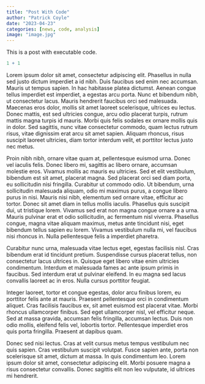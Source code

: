 ```yaml
---
title: "Post With Code"
author: "Patrick Coyle"
date: "2023-04-23"
categories: [news, code, analysis]
image: "image.jpg"
---
```


This is a post with executable code.

```r
1 + 1
```

Lorem ipsum dolor sit amet, consectetur adipiscing elit. Phasellus in nulla sed justo dictum imperdiet a id nibh. Duis faucibus sed enim nec accumsan. Mauris ut tempus sapien. In hac habitasse platea dictumst. Aenean congue tellus imperdiet est imperdiet, a egestas arcu porta. Nunc et bibendum nibh, ut consectetur lacus. Mauris hendrerit faucibus orci sed malesuada. Maecenas eros dolor, mollis sit amet laoreet scelerisque, ultrices eu lectus. Donec mattis, est sed ultricies congue, arcu odio placerat turpis, rutrum mattis magna turpis id mauris. Morbi quis felis sodales ex ornare mollis quis in dolor. Sed sagittis, nunc vitae consectetur commodo, quam lectus rutrum risus, vitae dignissim erat arcu sit amet sapien. Aliquam rhoncus, risus suscipit laoreet ultricies, diam tortor interdum velit, et porttitor lectus justo nec metus.

Proin nibh nibh, ornare vitae quam at, pellentesque euismod urna. Donec vel iaculis felis. Donec libero mi, sagittis ac libero ornare, accumsan molestie eros. Vivamus mollis ac mauris eu ultricies. Sed et elit vestibulum, bibendum est sit amet, placerat magna. Sed placerat orci sed diam porta, eu sollicitudin nisi fringilla. Curabitur ut commodo odio. Ut bibendum, urna sollicitudin malesuada aliquam, odio mi maximus purus, a congue libero purus in nisi. Mauris nisi nibh, elementum sed ornare vitae, efficitur ac tortor. Donec sit amet diam in tellus mollis iaculis. Phasellus quis suscipit dui, ut tristique lorem. Vivamus sed erat non magna congue ornare a a urna. Mauris pulvinar erat et odio sollicitudin, ac fermentum nisl viverra. Phasellus congue, magna vitae aliquam maximus, metus ante tincidunt nisi, eget bibendum tellus sapien eu lorem. Vivamus vestibulum nulla mi, vel faucibus nisi rhoncus in. Nulla pellentesque felis a imperdiet pharetra.

Curabitur nunc urna, malesuada vitae lectus eget, egestas facilisis nisl. Cras bibendum erat id tincidunt pretium. Suspendisse cursus placerat tellus, non consectetur lacus ultrices in. Quisque eget libero vitae enim ultricies condimentum. Interdum et malesuada fames ac ante ipsum primis in faucibus. Sed interdum erat ut pulvinar eleifend. In eu magna sed lacus convallis laoreet ac in eros. Nulla cursus porttitor feugiat.

Integer laoreet, tortor et congue egestas, dolor arcu finibus lorem, eu porttitor felis ante at mauris. Praesent pellentesque orci in condimentum aliquet. Cras facilisis faucibus ex, sit amet euismod est placerat vitae. Morbi rhoncus ullamcorper finibus. Sed eget ullamcorper nisl, vel efficitur neque. Sed at massa gravida, accumsan felis fringilla, accumsan lectus. Duis non odio mollis, eleifend felis vel, lobortis tortor. Pellentesque imperdiet eros quis porta fringilla. Praesent at dapibus quam.

Donec sed nisi lectus. Cras at velit cursus metus tempus vestibulum nec quis sapien. Cras vestibulum suscipit volutpat. Fusce sapien ante, porta non scelerisque sit amet, dictum at massa. In quis condimentum leo. Lorem ipsum dolor sit amet, consectetur adipiscing elit. Morbi posuere magna a risus consectetur convallis. Donec sagittis elit non leo vulputate, id ultrices mi hendrerit.
